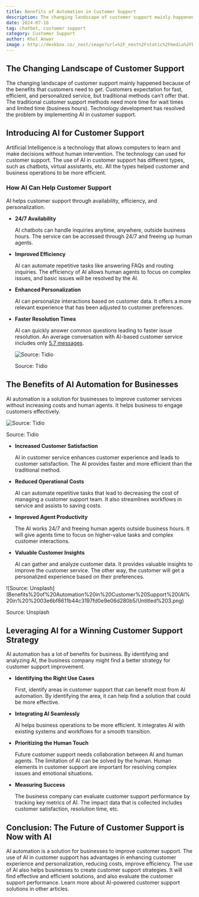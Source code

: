 ```yaml
---
title: Benefits of Automation in Customer Support
description: The changing landscape of customer support mainly happened because of the benefits that customers need to get. Customers expectation for fast, efficient, and personalized service, but traditional methods can’t offer that.
date: 2024-07-16
tag: chatbot, customer support
category: Customer Support
author: Khul Anwar
image : http://deskbox.co/_next/image?url=%2F_next%2Fstatic%2Fmedia%2Fbenefit-ai-automation-in-business.5d69e4d9.png&w=1080&q=75
---
```


## **The Changing Landscape of Customer Support**

The changing landscape of customer support mainly happened because of the benefits that customers need to get. Customers expectation for fast, efficient, and personalized service, but traditional methods can’t offer that. The traditional customer support methods need more time for wait times and limited time (business hours). Technology development has resolved the problem by implementing AI in customer support.

## **Introducing AI for Customer Support**

Artificial Intelligence is a technology that allows computers to learn and make decisions without human intervention. The technology can used for customer support. The use of AI in customer support has different types, such as chatbots, virtual assistants, etc. All the types helped customer and business operations to be more efficient.

### **How AI Can Help Customer Support**

AI helps customer support through availability, efficiency, and personalization.

- **24/7 Availability**
    
    AI chatbots can handle inquiries anytime, anywhere, outside business hours. The service can be accessed through 24/7 and freeing up human agents.
    
- **Improved Efficiency**
    
    AI can automate repetitive tasks like answering FAQs and routing inquiries. The efficiency of AI allows human agents to focus on complex issues, and basic issues will be resolved by the AI.
    
- **Enhanced Personalization**
    
    AI can personalize interactions based on customer data. It offers a more relevant experience that has been adjusted to customer preferences.
    
- **Faster Resolution Times**
    
    AI can quickly answer common questions leading to faster issue resolution. An average conversation with AI-based customer service includes only [5.7 messages](https://www.tidio.com/blog/ai-customer-service-statistics/).
    
    ![Source: Tidio](./img/benefit-ai-customer-support-faster-resolution-time.png)
    
    Source: Tidio
    

## **The Benefits of AI Automation for Businesses**

AI automation is a solution for businesses to improve customer services without increasing costs and human agents. It helps business to engage customers effectively.

![Source: Tidio](./img/benefit-ai-automation-in-business.png)

Source: Tidio

- **Increased Customer Satisfaction**
    
    AI in customer service enhances customer experience and leads to customer satisfaction. The AI provides faster and more efficient than the traditional method.
    
- **Reduced Operational Costs**
    
    AI can automate repetitive tasks that lead to decreasing the cost of managing a customer support team. It also streamlines workflows in service and assists to saving costs.
    
- **Improved Agent Productivity**
    
    The AI works 24/7 and freeing human agents outside business hours. It will give agents time to focus on higher-value tasks and complex customer interactions.
    
- **Valuable Customer Insights**
    
    AI can gather and analyze customer data. It provides valuable insights to improve the customer service. The other way, the customer will get a personalized experience based on their preferences.
    

![Source: Unsplash](Benefits%20of%20Automation%20in%20Customer%20Support%20(AI%20in%20%2003e6bf8611b44c3197fd0e9e06d280b5/Untitled%203.png)

Source: Unsplash

## **Leveraging AI for a Winning Customer Support Strategy**

AI automation has a lot of benefits for business. By identifying and analyzing AI, the business company might find a better strategy for customer support improvement.

- **Identifying the Right Use Cases**
    
    First, identify areas in customer support that can benefit most from AI automation. By identifying the area, it can help find a solution that could be more effective.
    
- **Integrating AI Seamlessly**
    
    AI helps business operations to be more efficient. It integrates AI with existing systems and workflows for a smooth transition.
    
- **Prioritizing the Human Touch**
    
    Future customer support needs collaboration between AI and human agents. The limitation of AI can be solved by the human. Human elements in customer support are important for resolving complex issues and emotional situations.
    
- **Measuring Success**
    
    The business company can evaluate customer support performance by tracking key metrics of AI. The impact data that is collected includes customer satisfaction, resolution time, etc.
    

## **Conclusion: The Future of Customer Support is Now with AI**

AI automation is a solution for businesses to improve customer support. The use of AI in customer support has advantages in enhancing customer experience and personalization, reducing costs, improve efficiency. The use of AI also helps businesses to create customer support strategies. It will find effective and efficient solutions, and also evaluate the customer support performance. Learn more about AI-powered customer support solutions in other articles.